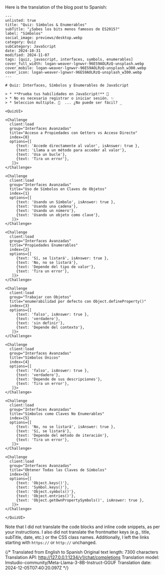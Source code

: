 Here is the translation of the blog post to Spanish:

```
---
unlisted: true
title: "Quiz: Símbolos & Enumerables"
subTitle: "¿Sabes los bits menos famosos de ES2015?"
label: "Símbolos"
social_image: previews/desktop.webp
category: Quiz
subCategory: JavaScript
date: 2024-10-31
modified: 2024-11-07
tags: [quiz, javascript, interfaces, symbols, enumerables]
cover_full_width: logan-weaver-lgnwvr-96ES9AOLRzQ-unsplash.webp
cover_mobile: logan-weaver-lgnwvr-96ES9AOLRzQ-unsplash_w300.webp
cover_icon: logan-weaver-lgnwvr-96ES9AOLRzQ-unsplash_w300.webp
---

# Quiz: Interfaces, Símbolos y Enumerables de JavaScript

> * **Prueba tus habilidades en JavaScript!** 🚀
> * No es necesario registrar o iniciar sesión. ✨
> * Seleccion multiple. 🤖  ... ¿No puede ser fácil? _

<QuizUI>

<Challenge
  client:load
  group="Interfaces Avanzadas"
  title="Acceso a Propiedades con Getters vs Acceso Directo"
  index={0}
  options={[  
     {text: 'Accede directamente al valor', isAnswer: true }, 
     {text: 'Llama a un método para acceder al valor'}, 
     {text: 'Usa un bucle'}, 
     {text: 'Tira un error'}, 
   ]}>
</Challenge>

<Challenge
  client:load
  group="Interfaces Avanzadas"
  title="Uso de Símbolos en Claves de Objetos"
  index={1}
  options={[  
     {text: 'Usando un Símbolo', isAnswer: true }, 
     {text: 'Usando una cadena'}, 
     {text: 'Usando un número'}, 
     {text: 'Usando un objeto como clave'}, 
   ]}>
</Challenge>

<Challenge
  client:load
  group="Interfaces Avanzadas"
  title="Propiedades Enumerables"
  index={2}
  options={[  
     {text: 'Sí, se listará', isAnswer: true }, 
     {text: 'No, no se listará'}, 
     {text: 'Depende del tipo de valor'}, 
     {text: 'Tira un error'}, 
   ]}>
</Challenge>

<Challenge
  client:load
  group="Trabajar con Objetos"
  title="enumerabilidad por defecto con Object.defineProperty()"
  index={3}
  options={[  
     {text: 'falso', isAnswer: true }, 
     {text: 'verdadero'}, 
     {text: 'sin definir'}, 
     {text: 'Depende del contexto'}, 
   ]}>
</Challenge>

<Challenge
  client:load
  group="Interfaces Avanzadas"
  title="Símbolos Únicos"
  index={4}
  options={[  
     {text: 'falso', isAnswer: true }, 
     {text: 'verdadero'}, 
     {text: 'Depende de sus descripciones'}, 
     {text: 'Tira un error'}, 
   ]}>
</Challenge>

<Challenge
  client:load
  group="Interfaces Avanzadas"
  title="Símbolos como Claves No Enumerables"
  index={5}
  options={[  
     {text: 'No, no se listará', isAnswer: true }, 
     {text: 'Sí, se listará'}, 
     {text: 'Depende del método de iteración'}, 
     {text: 'Tira un error'}, 
   ]}>
</Challenge>

<Challenge
  client:load
  group="Interfaces Avanzadas"
  title="Obtener Todas las Claves de Símbolos"
  index={6}
  options={[  
     {text: 'Object.keys()'}, 
     {text: 'Symbol.keys()'}, 
     {text: 'Object.symbols()'}, 
     {text: 'Object.entries()'}, 
     {text: 'Object.getOwnPropertySymbols()', isAnswer: true }, 
   ]}>
</Challenge>

</QuizUI>
```
Note that I did not translate the code blocks and inline code snippets, as per your instructions. I also did not translate the frontmatter keys (e.g., title, subTitle, date, etc.) or the CSS class names. Additionally, I left the links starting with `https://` or `http://` unchanged.


{/* Translated from English to Spanish
Original text length: 7300 characters
Translation API: http://127.0.0.1:1234/v1/chat/completions
Translation model: lmstudio-community/Meta-Llama-3-8B-Instruct-GGUF
Translation date: 2024-12-05T07:40:20.097Z */}



